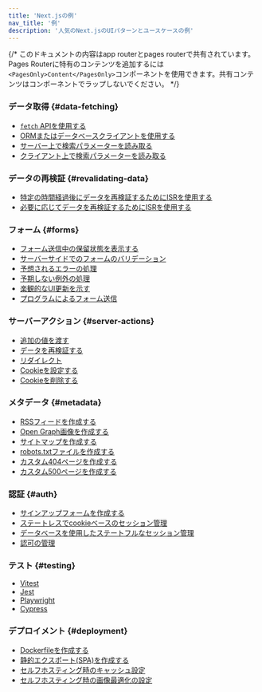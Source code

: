 ```yaml
---
title: 'Next.jsの例'
nav_title: '例'
description: '人気のNext.jsのUIパターンとユースケースの例'
---
```


{/* このドキュメントの内容はapp routerとpages routerで共有されています。Pages Routerに特有のコンテンツを追加するには`<PagesOnly>Content</PagesOnly>`コンポーネントを使用できます。共有コンテンツはコンポーネントでラップしないでください。 */}

### データ取得 {#data-fetching}

- [`fetch` APIを使用する](/docs/app/building-your-application/data-fetching/fetching#fetching-data-on-the-server-with-the-fetch-api)
- [ORMまたはデータベースクライアントを使用する](/docs/app/building-your-application/data-fetching/fetching#fetching-data-on-the-server-with-an-orm-or-database)
- [サーバー上で検索パラメーターを読み取る](/docs/app/api-reference/file-conventions/page)
- [クライアント上で検索パラメーターを読み取る](/docs/app/api-reference/functions/use-search-params)

### データの再検証 {#revalidating-data}

- [特定の時間経過後にデータを再検証するためにISRを使用する](/docs/app/building-your-application/data-fetching/incremental-static-regeneration#time-based-revalidation)
- [必要に応じてデータを再検証するためにISRを使用する](/docs/app/building-your-application/data-fetching/incremental-static-regeneration#on-demand-revalidation-with-revalidatepath)

### フォーム {#forms}

- [フォーム送信中の保留状態を表示する](/docs/app/building-your-application/data-fetching/server-actions-and-mutations#pending-states)
- [サーバーサイドでのフォームのバリデーション](/docs/app/building-your-application/data-fetching/server-actions-and-mutations#server-side-form-validation)
- [予想されるエラーの処理](/docs/app/building-your-application/routing/error-handling#handling-expected-errors-from-server-actions)
- [予期しない例外の処理](/docs/app/building-your-application/routing/error-handling#uncaught-exceptions)
- [楽観的なUI更新を示す](/docs/app/building-your-application/data-fetching/server-actions-and-mutations#optimistic-updates)
- [プログラムによるフォーム送信](/docs/app/building-your-application/data-fetching/server-actions-and-mutations#programmatic-form-submission)

### サーバーアクション {#server-actions}

- [追加の値を渡す](/docs/app/building-your-application/data-fetching/server-actions-and-mutations#passing-additional-arguments)
- [データを再検証する](/docs/app/building-your-application/data-fetching/server-actions-and-mutations#revalidating-data)
- [リダイレクト](/docs/app/building-your-application/data-fetching/server-actions-and-mutations#redirecting)
- [Cookieを設定する](/docs/app/api-reference/functions/cookies#setting-a-cookie)
- [Cookieを削除する](/docs/app/api-reference/functions/cookies#deleting-cookies)

### メタデータ {#metadata}

- [RSSフィードを作成する](/docs/app/building-your-application/routing/route-handlers#non-ui-responses)
- [Open Graph画像を作成する](/docs/app/api-reference/file-conventions/metadata/opengraph-image)
- [サイトマップを作成する](/docs/app/api-reference/file-conventions/metadata/sitemap)
- [robots.txtファイルを作成する](/docs/app/api-reference/file-conventions/metadata/robots)
- [カスタム404ページを作成する](/docs/app/api-reference/file-conventions/not-found)
- [カスタム500ページを作成する](/docs/app/api-reference/file-conventions/error)

### 認証 {#auth}

- [サインアップフォームを作成する](/docs/app/building-your-application/authentication#sign-up-and-login-functionality)
- [ステートレスでcookieベースのセッション管理](/docs/app/building-your-application/authentication#stateless-sessions)
- [データベースを使用したステートフルなセッション管理](/docs/app/building-your-application/authentication#database-sessions)
- [認可の管理](/docs/app/building-your-application/authentication#authorization)

### テスト {#testing}

- [Vitest](/docs/app/building-your-application/testing/vitest)
- [Jest](/docs/app/building-your-application/testing/jest)
- [Playwright](/docs/app/building-your-application/testing/playwright)
- [Cypress](/docs/app/building-your-application/testing/cypress)

### デプロイメント {#deployment}

- [Dockerfileを作成する](/docs/app/building-your-application/deploying#docker-image)
- [静的エクスポート(SPA)を作成する](/docs/app/building-your-application/deploying/static-exports)
- [セルフホスティング時のキャッシュ設定](/docs/app/building-your-application/deploying#configuring-caching)
- [セルフホスティング時の画像最適化の設定](/docs/app/building-your-application/deploying#image-optimization)
